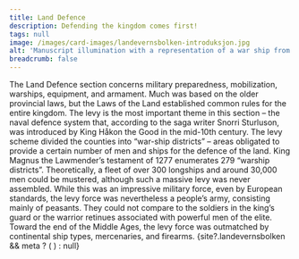 ```yaml
---
title: Land Defence
description: Defending the kingdom comes first!
tags: null
image: /images/card-images/landevernsbolken-introduksjon.jpg
alt: 'Manuscript illumination with a representation of a war ship from Codex Hardenbergianus (GKS 1154, fol. 9v)'
breadcrumb: false
---
```



<SitatHero 
    title='Land defence' 
    ingress='“Now, such a burdensome situation arises owing to the sins of men that a heathen or Christian army invades the realm of the King of Norway in some place.”'  
    footer='Land defence section, chapter 3'
/>

<Spacer height={10} />

<Container stil="firstletter text-left text-xl" columns={2} margin={10}>
  The Land Defence section concerns military preparedness, mobilization, warships, equipment, and armament. 
    Much was based on the older provincial laws, but the Laws of the Land established common rules for the entire kingdom. 
    The levy is the most important theme in this section – the naval defence system that, according to the saga writer Snorri Sturluson, was introduced by King Håkon the Good in the mid-10th century. 
    The levy scheme divided the counties into “war-ship districts” – areas obligated to provide a certain number of men and ships for the defence of the land. 
    King Magnus the Lawmender’s testament of 1277 enumerates 279 “warship districts”. 
    Theoretically, a fleet of over 300 longships and around 30,000 men could be mustered, although such a massive levy was never assembled. 
    While this was an impressive military force, even by European standards, the levy force was nevertheless a people’s army, consisting mainly of peasants. 
    They could not compare to the soldiers in the king’s guard or the warrior retinues associated with powerful men of the elite. 
    Toward the end of the Middle Ages, the levy force was outmatched by continental ship types, mercenaries, and firearms.
</Container>


<Container>
<Spacer height={10} />
    {site?.landevernsbolken && meta ? (
    <SubTextsCards items={site.landevernsbolken} meta={meta}  />
  ) : null}
</Container>

